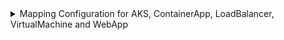 <details>

<summary>
  Mapping Configuration for AKS, ContainerApp, LoadBalancer, VirtualMachine and
  WebApp
</summary>

```yaml showLineNumbers
resources:
  - kind: Microsoft.App/containerApps
    selector:
      query: "true"
      # azure resource api version to query
      apiVersion: "2023-05-01"
    port:
      entity:
        mappings:
          identifier: '.id | split("/") | .[3] |= ascii_downcase |.[4] |= ascii_downcase | join("/")'
          title: .name
          blueprint: '"containerApp"'
          properties:
            location: .location
            provisioningState: .properties.provisioningState
            outboundIpAddresses: .properties.outboundIpAddresses
            externalIngress: .properties.configuration.ingress.external
            hostName: .properties.configuration.ingress.fqdn
            minReplicas: .properties.template.scale.minReplicas
            maxReplicas: .properties.template.scale.maxReplicas
          relations:
            resourceGroup: '.id | split("/") | .[3] |= ascii_downcase |.[4] |= ascii_downcase | .[:5] |join("/")'
  - kind: Microsoft.ContainerService/managedClusters
    selector:
      query: "true"
      # azure resource api version to query
      apiVersion: "2023-05-01"
    port:
      entity:
        mappings:
          identifier: '.id | split("/") | .[3] |= ascii_downcase |.[4] |= ascii_downcase | join("/")'
          title: .name
          blueprint: '"aks"'
          properties:
            location: .location
            provisioningState: .properties.provisioningState
            powerState: .properties.powerState.code
            kubernetesVersion: .properties.kubernetesVersion
            currentKubernetesVersion: .properties.currentKubernetesVersion
            dnsPrefix: .properties.dnsPrefix
            fqdn: .properties.fqdn
            nodeResourceGroup: .properties.nodeResourceGroup
            enableRBAC: .properties.enableRBAC
            supportPlan: .properties.supportPlan
            networkPlugin: .properties.networkProfile.networkPlugin
            podCIDR: .properties.networkProfile.podCidr
            serviceCIDR: .properties.networkProfile.serviceCidr
            dnsServiceIp: .properties.networkProfile.dnsServiceIP
            outboundType: .properties.networkProfile.outboundType
            loadBalancerSKU: .properties.networkProfile.loadBalancerSku
            maxAgentPools: .properties.maxAgentPools
            skuTier: .properties.sku.tier
          relations:
            resourceGroup: '.id | split("/") | .[3] |= ascii_downcase |.[4] |= ascii_downcase | .[:5] |join("/")'
  - kind: Microsoft.Network/loadBalancers
    selector:
      query: "true"
      # azure resource api version to query
      apiVersion: "2023-05-01"
    port:
      entity:
        mappings:
          identifier: '.id | split("/") | .[3] |= ascii_downcase |.[4] |= ascii_downcase | join("/")'
          title: .name
          blueprint: '"loadBalancer"'
          properties:
            location: .location
            provisioningState: .properties.provisioningState
            tags: .tags
            frontendIpResourceIds: .properties.frontendIPConfigurations[].id
            backendAddressPoolResourceIds: .properties.backendAddressPools[].id
            loadBalancingRulesResourceIds: .properties.loadBalancingRules[].id
            probesResourceIds: .properties.probes[].id
            inboundNatRulesResourceIds: .properties.inboundNatRules[].id
            inboundNatPoolsResourceIds: .properties.inboundNatPools[].id
          relations:
            resourceGroup: '.id | split("/") | .[3] |= ascii_downcase |.[4] |= ascii_downcase | .[:5] |join("/")'
  - kind: Microsoft.Compute/virtualMachines
    selector:
      query: "true"
      apiVersion: "2023-03-01"
    port:
      entity:
        mappings:
          identifier: '.id | split("/") | .[3] |= ascii_downcase |.[4] |= ascii_downcase | join("/")'
          title: .name
          blueprint: '"virtualMachine"'
          properties:
            location: .location
            provisioningState: .properties.provisioningState
            vmSize: .properties.hardwareProfile.vmSize
            osDiskName: .properties.storageProfile.osDisk.name
            osType: .properties.storageProfile.osDisk.osType
            osDiskCaching: .properties.storageProfile.osDisk.caching
            osDiskSizeGB: .properties.storageProfile.osDisk.diskSizeGB
            osDiskCreateOption: .properties.storageProfile.osDisk.createOption
            networkInterfaceIds: .properties.networkProfile.networkInterfaces[].id
            licenseType: .properties.licenseType
            vmOsProfile: .properties.osProfile
            vmHardwareProfile: .properties.hardwareProfile
            vmStorageProfile: .properties.storageProfile
            tags: .tags
          relations:
            resourceGroup: '.id | split("/") | .[3] |= ascii_downcase | .[4] |= ascii_downcase | .[:5] |join("/")'
  - kind: Microsoft.Web/sites
    selector:
      query: "true"
      apiVersion: "2022-03-01"
    port:
      entity:
        mappings:
          identifier: '.id | split("/") | .[3] |= ascii_downcase |.[4] |= ascii_downcase | join("/")'
          title: .name
          blueprint: '"webApp"'
          properties:
            location: .location
            state: .properties.state
            enabled: .properties.enabled
            defaultHostName: .properties.defaultHostName
            appServicePlanId: .properties.serverFarmId
          relations:
            resourceGroup: '.id | split("/") | .[3] |= ascii_downcase |.[4] |= ascii_downcase | .[:5] |join("/")'
```

</details>
